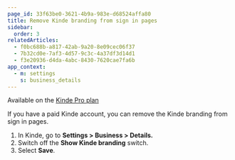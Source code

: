 ```yaml
---
page_id: 33f63be0-3621-4b9a-983e-d68524affa80
title: Remove Kinde branding from sign in pages
sidebar:
  order: 3
relatedArticles:
  - f0bc688b-a817-42ab-9a20-8e09cec06f37
  - 7b32cd0e-7af3-4d57-9c3c-4a37df3d14d1
  - f3e20936-d4da-4abc-8430-7620cae7fa6b
app_context:
  - m: settings
    s: business_details
---
```


<Aside type="upgrade">

Available on the [Kinde Pro plan](https://kinde.com/pricing/)

</Aside>

If you have a paid Kinde account, you can remove the Kinde branding from sign in pages.

1. In Kinde, go to **Settings > Business > Details.**
2. Switch off the **Show Kinde branding** switch.
3. Select **Save**.
